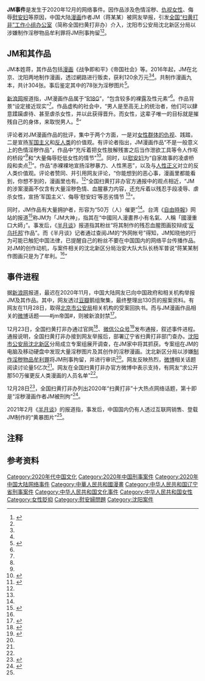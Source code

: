 '''JM事件'''是发生于2020年12月的网络事件。因作品涉及色情淫秽、[[仇女|仇视女性]]、侮辱[[慰安妇|慰安妇]]等原因，中国大陆[[漫画|漫画]]作者JM（蒋某某）被网友举报，引发[[全国“扫黄打非”工作小组办公室|全国“扫黄打非”工作小组办公室]]（简称全国扫黄打非办）介入，沈阳市公安局沈北新区分局以涉嫌制作淫秽物品牟利罪将JM刑事拘留<ref name="a1">{{Cite web |url=http://www.xinhuanet.com/legal/2020-12/23/c_1126898727.htm |title=严查！JM制作贩卖淫秽色情、血腥暴力漫画被刑拘 |accessdate=2020-12-28 |author= |date=2020-12-23 |work=责任编辑：赵文涵 |publisher=新华网 |language=Zh-hans |archive-date=2020-12-23 |archive-url=https://web.archive.org/web/20201223123352/http://www.xinhuanet.com/legal/2020-12/23/c_1126898727.htm }}</ref><ref name=a3/>。

== JM和其作品 ==

JM本姓蒋，其作品包括[[漫画|漫画]]《战争即和平》《帝国社会》等。2016年起，JM在北京、沈阳两地制作漫画，透过網路进行贩卖{{efn|[[新浪网|新浪网]]报道则提及，JM在日本印刷实体书，在中国境内透过[[QQ|QQ]]贩卖中文实体书和[[电子书|电子书]]<ref name="a7"/>。}}，获利120余万元<ref name=a1/><ref name=a3/>。共制作漫画九本，共计304张。事后鉴定其中的78张为淫秽图片<ref name="a8">{{Cite web |url=https://news.rednet.cn/content/2021/02/20/9008908.html|title=半月谈：“二次元”幌子：黄暴漫画受捧？|accessdate=2021-02-20 |author=|date=2021-02-21 |work=编辑：陈加宁|publisher=湖南红网，来源：半月谈 |language=Zh-hans}}</ref>。

[[新浪网|新浪网]]报道指，JM漫画作品属于“[[R18|R18G]]”，“包含较多的裸露及性元素”<ref name=a7/>。作品背景“设定接近现实”<ref name=a8/>。作品虚构的社会中，“男人是至高无上的统治者，他们可以肆意蹂躏虐待、甚至虐杀女性，并以此获得晋升。而女性，这辈子唯一的目标就是摧残自己的身体，来取悦男人。<ref name=a7/>”

评论者对JM漫画作品的批评，集中于两个方面，一是对[[仇女|女性群体的仇视]]、践踏，二是宣扬[[军国主义|军国主义]]和[[反人类|反人类]]的价值观。有评论者指出，JM漫画作品“不是一般意义上的色情淫秽作品”，作品中“充斥着把女性肢解残害之后当作泄欲工具等令人作呕的桥段”<ref name=a2/>和“大量侮辱贬低女性的情节”<ref name="a6">{{Cite web |url=http://news.cyol.com/app/2020-12/25/content_18897869.htm |title=你能想到的恶心事都能看到？“二次元”不是法外之地 |accessdate=2020-12-29 |author=白毅鹏 |date=2020-12-25 |work= |publisher=中青在线 |language=Zh-hans |archive-date=2020-12-25 |archive-url=https://web.archive.org/web/20201225142823/http://news.cyol.com/app/2020-12/25/content_18897869.htm }}</ref>。同时，以[[慰安妇|慰安妇]]为“自家故事的凌虐桥段和卖点<ref name="a2">{{Cite web |url= https://www.chinanews.com/sh/2020/12-25/9370690.shtml|title=“暗黑漫画”侮辱“慰安妇”，是罪恶不是创作|accessdate=2020-12-28 |author=徐明轩 |date=2020-12-25 |work=编辑：李赫|publisher=中国新闻网，来源：新京报 |language=Zh-hans}}</ref>”。作品“赤裸裸地宣扬淫秽暴力、人性黑恶”，以及与[[人性尊严|人性正义]]对立的反人类价值观。评论者赞同、并引用网友评论，“你能想到的恶心事，漫画里都能看到，你想不到的，漫画里也有。<ref name="a6"/>”全国扫黄打非办官方通报中{{efn|来源于[[新华社|新华社]]的[[新华网|新华网]]报道内容与与全国扫黄打非办官方通报内容相同，但提及该观点为“全国‘扫黄打非’办负责人表示”<ref name=a1/>。}}的观点相近，“JM的涉案漫画不仅含有大量淫秽色情、血腥暴力内容，还充斥着以残忍手段凌辱、虐杀女性，宣扬‘军国主义’、侮辱‘慰安妇’等恶劣情节 <ref name=a3/>”。

同时，JM作品有大量拥护者，形容为“50万（人）催更”<ref name=a2/>。台湾《[[自由時報|自由時報]]》网站的报道<ref name="a4">{{Cite web|url=https://news.ltn.com.tw/news/world/breakingnews/3390431|title=被舉報作品「淫穢色情」 中國同人漫畫大師遭刑事拘留|accessdate=2020-12-28|author=|date=2020-12-23|work=編譯：陳成良|publisher=自由时报电子报|quote=最新中箭落馬的是在中國同人漫畫界小有名氣、人稱「國漫重扣大師」的「JM大神」！|language=Zh-hant|archive-date=2020-12-24|archive-url=https://web.archive.org/web/20201224051537/https://news.ltn.com.tw/news/world/breakingnews/3390431|dead-url=no}}</ref>称JM为「JM大神」，指其在“中國同人漫畫界小有名氣、人稱「國漫重口大師」{{efn|《[[自由時報|自由時報]]》网站报道原文为「國漫重扣大師」<ref name=a4/>，“重扣”当为重口（[[重口味|重口味]]）之误。}}”。事发后，《[[半月谈|半月谈]]》报道指其粉丝“将其制作的残忍血腥图画狡辩成‘[[反乌托邦|反乌托邦]]’作品”。而《半月谈》记者通过查阅JM的“外网帐号”{{efn|《[[半月谈|半月谈]]》记者所称“外网帐号”中的“外网”<ref name=a8/>，当是[[被中华人民共和国封锁的网站列表|被中华人民共和国封锁的网站]]之类。[[新浪网|新浪网]]报道引用的豆瓣鹅组举报资料<ref name=a7/>，指JM自2018年12月起使用[[推特|推特]]（Twitter）进行个人作品宣传、推广，并在推特公布个人网站teikokukizoku.com。}}得知，JM知晓他的行为可能已触犯中国法律，已提醒自己的粉丝不要在中国国内的网络平台传播作品。对JM的创作动机，与案件相关的沈北新区分局治安大队大队长杨军普说“蒋某某制作图画只是为了牟利。<ref name=a8/>”

== 事件进程 ==

据[[新浪网|新浪网]]报道，最迟在2020年11月，中国大陆网友已向中国政府和相关机构举报JM及其作品。其中，网友透过[[豆瓣|豆瓣]]鹅组聚集，最终整理出130页的报案资料。有网友在11月28日，取得[[北京市公安局|北京市公安局]]相关机构的受案回执书。而与JM漫画作品相关的[[新浪微博|微博]]话题——#jm帝国#，则被新浪封禁<ref name="a7">{{Cite web |url=https://k.sina.com.cn/article_5018717710_12b238e0e01900yii9.html?from=news&subch=onews|title=毫无底线！淫秽漫画作者JM被沈阳警方刑拘|accessdate=2020-12-29 |author=记者：王洪伟|date=2020-12-25 |work=|publisher=新浪网，沈阳新闻综合频道，全媒体中心 |language=Zh-hans}}</ref>。

12月23日，全国扫黄打非办通过官网<ref name="a3">{{Cite web|url=http://www.shdf.gov.cn/shdf/contents/767/425788.html|title=通报！JM制作贩卖淫秽色情、血腥暴力漫画已被查办|accessdate=2020-12-28|author=|date=2020-12-23|work=|publisher=中国扫黄打非网|language=Zh-hans|archive-date=2020-12-26|archive-url=https://web.archive.org/web/20201226113714/http://www.shdf.gov.cn/shdf/contents/767/425788.html|dead-url=no}}</ref>、[[微信公众号|微信公众号]]<ref>{{Cite web |url=http://news.jcrb.com/shxw/202012/t20201224_2235979.html|title=漫画作者JM涉嫌非法制贩淫秽色情、血腥暴力漫画被刑拘|accessdate=2020-12-28 |author= |date=2020-12-24 |work= 责任编辑：赵晓明|publisher=正义网，来源：新京报 |language=Zh-hans}}</ref>发布通报，叙述事件进程。通报说明，全国扫黄打非办接到网友举报后，部署辽宁省扫黄打非部门查办。[[沈阳市公安局|沈阳市公安局]][[沈北新区|沈北新区]]分局成立专案组展开调查，在JM家中将其抓获。专案组在JM的电脑及移动硬盘中发现大量淫秽图片及其创作的淫秽漫画。沈北新区分局以涉嫌[[制作淫秽物品牟利罪|制作淫秽物品牟利罪]]将JM刑事拘留，并进行审讯<ref name=a1/>。网友反映热烈，[[新浪微博|微博]]相关话题阅读讨论量5亿次<ref name=a5/>。网友在全国扫黄打非办官方微博中表示支持，有网友“求公开那50万催更反人类漫画的人员名单”<ref name=a2/>。

12月28日<ref>{{Cite web|url=http://culture.people.com.cn/n1/2020/1228/c1013-31981406.html|title=2020年“扫黄打非”十大热点网路话题|盘点|accessdate=2020-12-29|author=|date=2020-12-28|work=责编：刘颖颖、黄维|publisher=人民网|language=Zh-hans|archive-date=2021-01-12|archive-url=https://web.archive.org/web/20210112150529/http://culture.people.com.cn/n1/2020/1228/c1013-31981406.html|dead-url=no}}</ref>，全国扫黄打非办列出2020年“扫黄打非”十大热点网络话题，第十即是“淫秽漫画作者JM被刑拘”<ref name="a5">{{Cite web |url=http://www.shdf.gov.cn/shdf/contents/767/425826.html|title=2020年“扫黄打非”十大热点网路话题|盘点|accessdate=2020-12-29 |author= |date=2020-12-28 |work=|publisher=中国扫黄打非网|language=Zh-hans}}</ref>。

2021年2月《[[半月谈|半月谈]]》的报道指，事发后，中国国内仍有人透过互联网销售、登载JM制作的“黄暴图片”<ref name=a8/>。

== 注释 ==

{{notelist}}

== 参考资料 ==

{{Reflist|25em}}

[[Category:2020年代中国文化|Category:2020年代中国文化]]
[[Category:2020年中国刑事案件|Category:2020年中国刑事案件]]
[[Category:2020年中国大陆网络事件|Category:2020年中国大陆网络事件]]
[[Category:中華人民共和國漫畫|Category:中華人民共和國漫畫]]
[[Category:中华人民共和国辽宁省刑事案件|Category:中华人民共和国辽宁省刑事案件]]
[[Category:中华人民共和国文化事件|Category:中华人民共和国文化事件]]
[[Category:中华人民共和国女性|Category:中华人民共和国女性]]
[[Category:女性貶抑|Category:女性貶抑]]
[[Category:慰安婦問題|Category:慰安婦問題]]
[[Category:沈阳案件|Category:沈阳案件]]